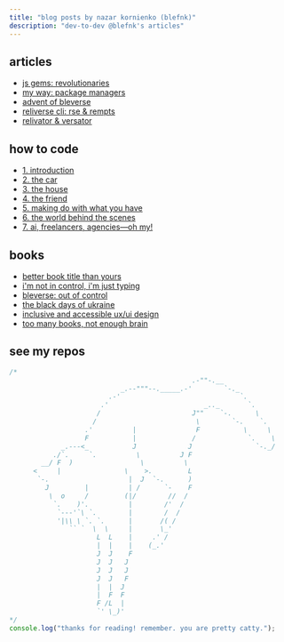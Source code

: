 ```yaml
---
title: "blog posts by nazar kornienko (blefnk)"
description: "dev-to-dev @blefnk's articles"
---
```


## articles

- [js gems: revolutionaries](blog/articles/js-gems)
- [my way: package managers](blog/articles/package-managers)
- [advent of bleverse](blog/articles/advent)
- [reliverse cli: rse & rempts](blog/articles/cli)
- [relivator & versator](blog/articles/relivator)

## how to code

- [1. introduction](blog/coding/1-introduction)
- [2. the car](blog/coding/2-the-car)
- [3. the house](blog/coding/3-the-house)
- [4. the friend](blog/coding/4-the-friend)
- [5. making do with what you have](blog/coding/5-making-do)
- [6. the world behind the scenes](blog/coding/6-world-behind)
- [7. ai, freelancers, agencies—oh my!](blog/coding/7-community)

## books

- [better book title than yours](blog/books/better-book-title-than-yours)
- [i'm not in control, i'm just typing](blog/books/i-am-not-in-control-i-am-just-typing)
- [bleverse: out of control](blog/books/beverse-out-of-control)
- [the black days of ukraine](blog/books/the-black-days-of-ukraine)
- [inclusive and accessible ux/ui design](blog/books/inclusive-and-accessible-ux-ui-design)
- [too many books, not enough brain](blog/books/too-many-books-not-enough-brain)

## see my repos

<Cards>
  <Card title="node focused" href="https://github.com/reliverse" />
  <Card title="browser focused" href="https://github.com/blefnk" />
</Cards>

```js
/*
                                              .-""-.__
                            _.--"""--._____.-'        `-._
                         .-'                              `.
                       .'                        _.._       `.
                      /                       J""    `-.      \
                     /                         \        `-.    `.
                   .'          |               F           \     \
                   F           |              /             `.    \
             _.---<_           J             J                `-._/
           ./`.     `.          \          J F
        __/ F  )                 \          \
      <     |                \    >.         L
       `-.                    |  J  `-.      )
         J         |          | /      `-    F
          \  o     /         (|/        //  /
           `.    )'.          |        /'  /
            `---'`\ `.        |        /  /
            '|\\ \ `. `.      |       /( /
               `` `  \  \     |       \_'
                      L  L    |     .' /
                      |  |    |    (_.'
                      J  J    F
                      J  J   J
                      J  J   J 
                      J  J   F 
                      |  |  J  
                      |  F  F  
                      F /L  |  
                      `' \_)'  
*/
console.log("thanks for reading! remember. you are pretty catty.");
```
